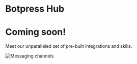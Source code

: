 # Botpress Hub

# Coming soon!

Meet our unparalleled set of pre-built integrations and skills.

![Messaging channels](/docs/hub.png)
